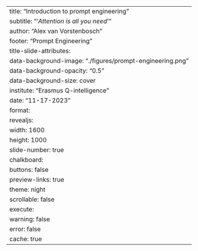 ---
title: "Introduction to prompt engineering"
subtitle: "'*Attention is all you need*'"
author: "Alex van Vorstenbosch"
footer: "Prompt Engineering"
title-slide-attributes:
  data-background-image: "./figures/prompt-engineering.png" 
  data-background-opacity: "0.5"
  data-background-size: cover
institute: "Erasmus Q-intelligence "
date: "11-17-2023"
format:
    revealjs:
        width: 1600
        height: 1000
        slide-number: true
        chalkboard: 
            buttons: false
        preview-links: true 
        theme: night 
        scrollable: false
execute:
    warning: false
    error: false
    cache: true
---